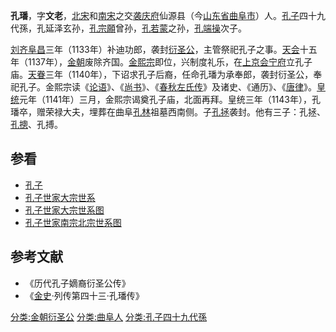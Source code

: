 '''孔璠'''{{BD|1106年||1143年|}}，字'''文老'''，[[北宋|北宋]]和[[南宋|南宋]]之交[[袭庆府|袭庆府]]仙源县（今[[山东省|山东省]][[曲阜市|曲阜市]]）人。[[孔子|孔子]]四十九代孫，孔延泽玄孙，[[孔宗願|孔宗願]]曾孙，[[孔若蒙|孔若蒙]]之孙，[[孔端操|孔端操]]次子。

[[刘齐|刘齐]][[阜昌|阜昌]]三年（1133年）补迪功郎，袭封[[衍圣公|衍圣公]]，主管祭祀孔子之事。[[天会_(金朝)|天会]]十五年（1137年），[[金朝|金朝]]废除齐国。[[金熙宗|金熙宗]]即位，兴制度礼乐，在[[上京|上京]][[会宁府|会宁府]]立孔子庙。[[天眷|天眷]]三年（1140年），下诏求孔子后裔，任命孔璠为承奉郎，袭封衍圣公，奉祀孔子。金熙宗读《[[论语|论语]]》、《[[尚书|尚书]]》、《[[春秋左氏传|春秋左氏传]]》及诸史、《通历》、《[[唐律|唐律]]》。[[皇统|皇统]]元年（1141年）三月，金熙宗谒奠孔子庙，北面再拜。皇统三年（1143年），孔璠卒，赠荣禄大夫，埋葬在曲阜[[孔林|孔林]]祖墓西南侧。子[[孔拯_(金朝)|孔拯]]袭封。他有三子：孔拯、[[孔摠|孔摠]]、孔搏。 
{{start box}}
{{s-bef|before=[[孔端操|孔端操]]}}
{{s-ttl|title=[[金朝|金朝]][[孔氏北宗|北宗]][[衍圣公|衍圣公]]<br />1140年—1143年}}
{{s-aft|after=[[孔拯_(金朝)|孔拯]]}}
{{end box}}
==参看==
*[[孔子|孔子]]
*[[孔子世家大宗世系|孔子世家大宗世系]]
*[[孔子世家大宗世系图|孔子世家大宗世系图]]
*[[孔子世家南宗北宗世系图|孔子世家南宗北宗世系图]]
==参考文献==
*《历代孔子嫡裔衍圣公传》
*《[[金史|金史]]·列传第四十三·孔璠传》
{{reflist}}
{{衍圣公}}
[[分类:金朝衍圣公|分类:金朝衍圣公]]
[[分类:曲阜人|分类:曲阜人]]
[[分类:孔子四十九代孫|分类:孔子四十九代孫]]